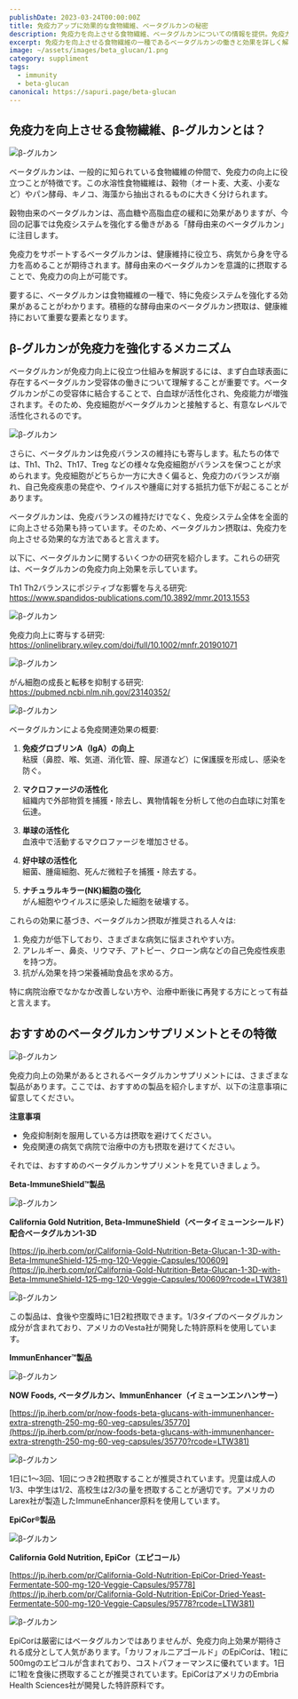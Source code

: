 ```yaml
---
publishDate: 2023-03-24T00:00:00Z
title: 免疫力アップに効果的な食物繊維、ベータグルカンの秘密
description: 免疫力を向上させる食物繊維、ベータグルカンについての情報を提供。免疫力強化に役立つ酵母由来のベータグルカンの働きや効果について詳しく解説。ベータグルカンの摂取が、健康維持において重要な要素となることを紹介します。
excerpt: 免疫力を向上させる食物繊維の一種であるベータグルカンの働きと効果を詳しく解説。穀物や酵母由来のベータグルカンが免疫力を強化するメカニズムとその利点をご紹介。
image: ~/assets/images/beta_glucan/1.png
category: suppliment
tags:
  - immunity
  - beta-glucan
canonical: https://sapuri.page/beta-glucan
---
```



## 免疫力を向上させる食物繊維、β-グルカンとは？

<Image src={image2} alt="β-グルカン" />

ベータグルカンは、一般的に知られている食物繊維の仲間で、免疫力の向上に役立つことが特徴です。この水溶性食物繊維は、穀物（オート麦、大麦、小麦など）やパン酵母、キノコ、海藻から抽出されるものに大きく分けられます。

穀物由来のベータグルカンは、高血糖や高脂血症の緩和に効果がありますが、今回の記事では免疫システムを強化する働きがある「酵母由来のベータグルカン」に注目します。

免疫力をサポートするベータグルカンは、健康維持に役立ち、病気から身を守る力を高めることが期待されます。酵母由来のベータグルカンを意識的に摂取することで、免疫力の向上が可能です。

要するに、ベータグルカンは食物繊維の一種で、特に免疫システムを強化する効果があることがわかります。積極的な酵母由来のベータグルカン摂取は、健康維持において重要な要素となります。

## β-グルカンが免疫力を強化するメカニズム

ベータグルカンが免疫力向上に役立つ仕組みを解説するには、まず白血球表面に存在するベータグルカン受容体の働きについて理解することが重要です。ベータグルカンがこの受容体に結合することで、白血球が活性化され、免疫能力が増強されます。そのため、免疫細胞がベータグルカンと接触すると、有意なレベルで活性化されるのです。

<Image src={image3} alt="β-グルカン" />

さらに、ベータグルカンは免疫バランスの維持にも寄与します。私たちの体では、Th1、Th2、Th17、Treg などの様々な免疫細胞がバランスを保つことが求められます。免疫細胞がどちらか一方に大きく偏ると、免疫力のバランスが崩れ、自己免疫疾患の発症や、ウイルスや腫瘍に対する抵抗力低下が起こることがあります。

ベータグルカンは、免疫バランスの維持だけでなく、免疫システム全体を全面的に向上させる効果も持っています。そのため、ベータグルカン摂取は、免疫力を向上させる効果的な方法であると言えます。

以下に、ベータグルカンに関するいくつかの研究を紹介します。これらの研究は、ベータグルカンの免疫力向上効果を示しています。


Th1 Th2バランスにポジティブな影響を与える研究:    
https://www.spandidos-publications.com/10.3892/mmr.2013.1553

<Image src={image4} alt="β-グルカン" />


免疫力向上に寄与する研究:
https://onlinelibrary.wiley.com/doi/full/10.1002/mnfr.201901071

<Image src={image5} alt="β-グルカン" />


がん細胞の成長と転移を抑制する研究:
https://pubmed.ncbi.nlm.nih.gov/23140352/

<Image src={image6} alt="β-グルカン" />

ベータグルカンによる免疫関連効果の概要:

1. **免疫グロブリンA（IgA）の向上**  
粘膜（鼻腔、喉、気道、消化管、膣、尿道など）に保護膜を形成し、感染を防ぐ。

2. **マクロファージの活性化**  
組織内で外部物質を捕獲・除去し、異物情報を分析して他の白血球に対策を伝達。

3. **単球の活性化**  
血液中で活動するマクロファージを増加させる。

4. **好中球の活性化**  
細菌、腫瘍細胞、死んだ微粒子を捕獲・除去する。

5. **ナチュラルキラー(NK)細胞の強化**  
がん細胞やウイルスに感染した細胞を破壊する。

これらの効果に基づき、ベータグルカン摂取が推奨される人々は:

1. 免疫力が低下しており、さまざまな病気に悩まされやすい方。
2. アレルギー、鼻炎、リウマチ、アトピー、クローン病などの自己免疫性疾患を持つ方。
3. 抗がん効果を持つ栄養補助食品を求める方。

特に病院治療でなかなか改善しない方や、治療中断後に再発する方にとって有益と言えます。

## おすすめのベータグルカンサプリメントとその特徴

<Image src={image7} alt="β-グルカン" />

免疫力向上の効果があるとされるベータグルカンサプリメントには、さまざまな製品があります。ここでは、おすすめの製品を紹介しますが、以下の注意事項に留意してください。

**注意事項**

- 免疫抑制剤を服用している方は摂取を避けてください。
- 免疫関連の病気で病院で治療中の方も摂取を避けてください。

それでは、おすすめのベータグルカンサプリメントを見ていきましょう。

**Beta-ImmuneShield™製品**

<Image src={image9} alt="β-グルカン" />

**California Gold Nutrition, Beta-ImmuneShield（ベータイミューンシールド）配合ベータグルカン1-3D**

[https://jp.iherb.com/pr/California-Gold-Nutrition-Beta-Glucan-1-3D-with-Beta-ImmuneShield-125-mg-120-Veggie-Capsules/100609](https://jp.iherb.com/pr/California-Gold-Nutrition-Beta-Glucan-1-3D-with-Beta-ImmuneShield-125-mg-120-Veggie-Capsules/100609?rcode=LTW381)

<Image src={image10} alt="β-グルカン" />

この製品は、食後や空腹時に1日2粒摂取できます。1/3タイプのベータグルカン成分が含まれており、アメリカのVesta社が開発した特許原料を使用しています。


**ImmunEnhancer™製品**

<Image src={image11} alt="β-グルカン" />

**NOW Foods, ベータグルカン、ImmunEnhancer（イミューンエンハンサー）**

[https://jp.iherb.com/pr/now-foods-beta-glucans-with-immunenhancer-extra-strength-250-mg-60-veg-capsules/35770](https://jp.iherb.com/pr/now-foods-beta-glucans-with-immunenhancer-extra-strength-250-mg-60-veg-capsules/35770?rcode=LTW381)

<Image src={image12} alt="β-グルカン" />

1日に1～3回、1回につき2粒摂取することが推奨されています。児童は成人の1/3、中学生は1/2、高校生は2/3の量を摂取することが適切です。アメリカのLarex社が製造したImmuneEnhancer原料を使用しています。

**EpiCor®️製品**

<Image src={image13} alt="β-グルカン" />

**California Gold Nutrition, EpiCor（エピコール）**

[https://jp.iherb.com/pr/California-Gold-Nutrition-EpiCor-Dried-Yeast-Fermentate-500-mg-120-Veggie-Capsules/95778](https://jp.iherb.com/pr/California-Gold-Nutrition-EpiCor-Dried-Yeast-Fermentate-500-mg-120-Veggie-Capsules/95778?rcode=LTW381)

<Image src={image14} alt="β-グルカン" />

EpiCorは厳密にはベータグルカンではありませんが、免疫力向上効果が期待される成分として人気があります。「カリフォルニアゴールド」のEpiCorは、1粒に500mgのエピコルが含まれており、コストパフォーマンスに優れています。1日に1粒を食後に摂取することが推奨されています。EpiCorはアメリカのEmbria Health Sciences社が開発した特許原料です。



